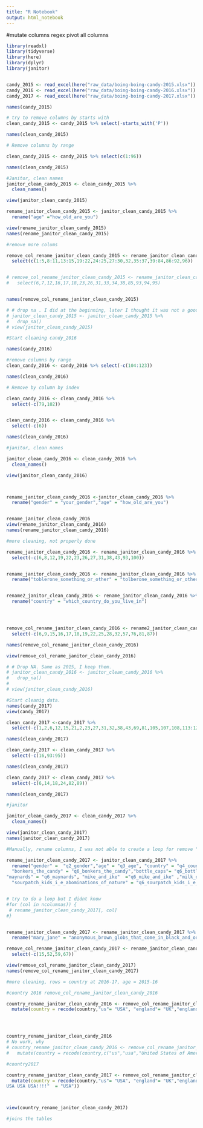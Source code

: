 ```yaml
---
title: "R Notebook"
output: html_notebook
---
```


#mutate columns regex pivot all columns




```r
library(readxl)
library(tidyverse)
library(here)
library(dplyr)
library(janitor)


candy_2015 <- read_excel(here("raw_data/boing-boing-candy-2015.xlsx"))
candy_2016 <- read_excel(here("raw_data/boing-boing-candy-2016.xlsx"))
candy_2017 <- read_excel(here("raw_data/boing-boing-candy-2017.xlsx"))

names(candy_2015)
```

```r
# try to remove columns by starts with
clean_candy_2015 <- candy_2015 %>% select(-starts_with('P'))

names(clean_candy_2015)
```

```r
# Remove columns by range

clean_candy_2015 <- candy_2015 %>% select(c(1:96))

names(clean_candy_2015)
```

```r
#Janitor, clean names
janitor_clean_candy_2015 <- clean_candy_2015 %>% 
  clean_names()

view(janitor_clean_candy_2015)
```

```r
rename_janitor_clean_candy_2015 <- janitor_clean_candy_2015 %>% 
  rename("age" ="how_old_are_you")

view(rename_janitor_clean_candy_2015)
names(rename_janitor_clean_candy_2015)
```

```r
#remove more colums

remove_col_rename_janitor_clean_candy_2015 <- rename_janitor_clean_candy_2015 %>% 
  select(c(1:5,8:11,13:15,19:22,24:25,27:30,32,35:37,39:84,86:92,96))


# remove_col_rename_janitor_clean_candy_2015 <- rename_janitor_clean_candy_2015 %>% 
#   select(6,7,12,16,17,18,23,26,31,33,34,38,85,93,94,95)


names(remove_col_rename_janitor_clean_candy_2015)

```





```r
# # drop na . I did at the beginning, later I thought it was not a good idea
# janitor_clean_candy_2015 <- janitor_clean_candy_2015 %>% 
#   drop_na()
# view(janitor_clean_candy_2015)
```















```r
#Start cleaning candy_2016

names(candy_2016)
```
```r
#remove columns by range
clean_candy_2016 <- candy_2016 %>% select(-c(104:123))

names(clean_candy_2016)
```

```r
# Remove by column by index

clean_candy_2016 <- clean_candy_2016 %>% 
  select(-c(79,102))


clean_candy_2016 <- clean_candy_2016 %>% 
  select(-c(6))

names(clean_candy_2016)

```

```r
#janitor, clean names

janitor_clean_candy_2016 <- clean_candy_2016 %>% 
  clean_names()

view(janitor_clean_candy_2016)



rename_janitor_clean_candy_2016 <-janitor_clean_candy_2016 %>% 
  rename("gender" = "your_gender","age" = "how_old_are_you")


rename_janitor_clean_candy_2016
view(rename_janitor_clean_candy_2016)
names(rename_janitor_clean_candy_2016)
```




```r
#more cleaning, not properly done

rename_janitor_clean_candy_2016 <- rename_janitor_clean_candy_2016 %>% 
  select(-c(6,8,12,19,22,23,26,27,31,38,43,93,100))


rename_janitor_clean_candy_2016 <- rename_janitor_clean_candy_2016 %>% 
  rename("toblerone_something_or_other" = "tolberone_something_or_other")


rename2_janitor_clean_candy_2016 <- rename_janitor_clean_candy_2016 %>% 
  rename("country" = "which_country_do_you_live_in")




remove_col_rename_janitor_clean_candy_2016 <- rename2_janitor_clean_candy_2016 %>% 
  select(-c(6,9,15,16,17,18,19,22,25,28,32,57,76,81,87))

names(remove_col_rename_janitor_clean_candy_2016)

view(remove_col_rename_janitor_clean_candy_2016)

```





```r
# # Drop NA. Same as 2015, I keep them.
# janitor_clean_candy_2016 <- janitor_clean_candy_2016 %>% 
#   drop_na()
# 
# view(janitor_clean_candy_2016)
```











```r
#Start cleanig data.
names(candy_2017)
view(candy_2017)
```



```r

clean_candy_2017 <-candy_2017 %>% 
  select(-c(1,2,6,12,15,21,2,23,27,31,32,38,43,69,81,105,107,108,113:120))

names(clean_candy_2017)

clean_candy_2017 <- clean_candy_2017 %>% 
  select(-c(16,93:95))

names(clean_candy_2017)

clean_candy_2017 <- clean_candy_2017 %>% 
  select(-c(6,14,18,24,82,89))

names(clean_candy_2017)
```

```r

#janitor

janitor_clean_candy_2017 <- clean_candy_2017 %>% 
  clean_names()

view(janitor_clean_candy_2017)
names(janitor_clean_candy_2017)
```



```r
#Manually, rename columns, I was not able to create a loop for remove "q1:9_"

rename_janitor_clean_candy_2017 <- janitor_clean_candy_2017 %>% 
  rename("gender" =  "q2_gender","age" = "q3_age", "country" = "q4_country","100_grand_bar" ="q6_100_grand_bar", "those_odd_marshmallow_circus_peanut_things" =  "q6_those_odd_marshmallow_circus_peanut_things","three_musketeers"="q6_three_musketeers","toblerone_something_or_other" = "q6_tolberone_something_or_other", "trail_mix"="q6_trail_mix" ,"twix" ="q6_twix","whatchamacallit_bars"= "q6_whatchamacallit_bars","york_peppermint_patties"="q6_york_peppermint_patties","anonymous_brown_globs_that_come_in_black_and_orange_wrappers_a_k_a_mary_janes"= "q6_anonymous_brown_globs_that_come_in_black_and_orange_wrappers_a_k_a_mary_janes",  "black_jacks" ="q6_black_jacks",
  "bonkers_the_candy" = "q6_bonkers_the_candy","bottle_caps"= "q6_bottle_caps","boxo_raisins" = "q6_boxo_raisins", "butterfinger" ="q6_butterfinger" ,    "cadbury_creme_eggs" = "q6_cadbury_creme_eggs", "candy_corn" = "q6_candy_corn", "caramellos"  = "q6_caramellos",  "chiclets"  ="q6_chiclets", "coffe_crisp" = "q6_coffee_crisp","dots" = "q6_dots","dove_bars" = "q6_dove_bars", "fuzzy_peaches" ="q6_fuzzy_peaches", "goo_goo_clusters" = "q6_goo_goo_clusters", "good_n_plenty" ="q6_good_n_plenty",  "gummy_bears_straight_up" = "q6_gummy_bears_straight_up" ,"hard_candy" ="q6_hard_candy","heath_bar" ="q6_heath_bar",  " hersheys_dark_chocolate"  = "q6_hersheys_dark_chocolate" ,"hershey_s_milk_chocolate"  ="q6_hershey_s_milk_chocolate" , "hersheys_kisses"  ="q6_hersheys_kisses",  "jolly_rancher_bad_flavor" = "q6_jolly_rancher_bad_flavor","jolly_ranchers_good_flavor" = "q6_jolly_ranchers_good_flavor" , "joy_joy_mit_iodine" ="q6_joy_joy_mit_iodine","junior_mints"="q6_junior_mints","senior_mints"="q6_senior_mints","kale_smoothie" ="q6_kale_smoothie", "kinder_happy_hippo" =  "q6_kinder_happy_hippo","kit_kat" ="q6_kit_kat" , "laffy_taffy" = "q6_laffy_taffy", "q6_lemon_heads"="q6_lemon_heads","licorice_not_black" = "q6_licorice_not_black",             "licorice_yes_black"="q6_licorice_yes_black" ,"lindt_truffle" = "q6_lindt_truffle", "lollipops" = "q6_lollipops" ,  "mars"= "q6_mars",  
"maynards" = "q6_maynards", "mike_and_ike"  ="q6_mike_and_ike" ,"milk_duds" ="q6_milk_duds","milky_way" ="q6_milky_way" ,"regular_m_ms" ="q6_regular_m_ms",   "peanut_m_m_s"="q6_peanut_m_m_s", "blue_m_ms"  ="q6_blue_m_ms", "red_m_ms" ="q6_red_m_ms","green_party_m_ms"= "q6_green_party_m_ms",    "independent_m_ms"="q6_independent_m_ms", "minibags_of_chips"  = "q6_minibags_of_chips","mint_kisses" ="q6_mint_kisses" , "mint_juleps" ="q6_mint_juleps" , "mr_goodbar"= "q6_mr_goodbar" , "necco_wafers"= "q6_necco_wafers" , "nerds" = "q6_nerds","nestle_crunch"  ="q6_nestle_crunch" ,"nown_laters" ="q6_nown_laters", "peeps"  = "q6_peeps",  "pencils"  ="q6_pencils" ,"pixy_stix" = "q6_pixy_stix", "reese_s_peanut_butter_cups" ="q6_reese_s_peanut_butter_cups", "reeses_pieces"  = "q6_reeses_pieces" ,"reggie_jackson_bar" = "q6_reggie_jackson_bar", "rolos"  = "q6_rolos" ,           "sandwich_sized_bags_filled_with_boo_berry_crunch" =  "q6_sandwich_sized_bags_filled_with_boo_berry_crunch" , "skittles" = "q6_skittles" ,                   "smarties_american"  ="q6_smarties_american" , "smarties_commonwealth" = "q6_smarties_commonwealth" ,"snickers" =  "q6_snickers" ,                
  "sourpatch_kids_i_e_abominations_of_nature" = "q6_sourpatch_kids_i_e_abominations_of_nature","spotted_dick" = "q6_spotted_dick", "starburst"  ="q6_starburst","sweet_tarts" = "q6_sweet_tarts" ,  "swedish_fish" = "q6_swedish_fish", "sweetums_a_friend_to_diabetes" =  "q6_sweetums_a_friend_to_diabetes" , "tic_tac" = "q6_tic_tacs", "lemon_heads" ="q6_lemon_heads" )


# try to do a loop but I didnt know
#for (col in ncolumnas)) {
 # rename_janitor_clean_candy_2017[, col]
#}


rename_janitor_clean_candy_2017 <- rename_janitor_clean_candy_2017 %>% 
  rename("mary_jane" = "anonymous_brown_globs_that_come_in_black_and_orange_wrappers_a_k_a_mary_janes")

remove_col_rename_janitor_clean_candy_2017 <- rename_janitor_clean_candy_2017 %>% 
  select(-c(15,52,59,67))

view(remove_col_rename_janitor_clean_candy_2017)
names(remove_col_rename_janitor_clean_candy_2017)

```



```r
#more cleaning, rows = country at 2016-17, age = 2015-16

#country 2016 remove_col_rename_janitor_clean_candy_2016

country_rename_janitor_clean_candy_2016 <- remove_col_rename_janitor_clean_candy_2016 %>%
  mutate(country = recode(country,"us"= "USA", "england"= "UK","england" = "UK", "Unite states of America" = "USA", "England" = "UK", "uSA" = "USA", "france"=  "France", "croatia" = "Croatia", "USSA"= "USA","USA (I think but it's an election year so who can really tell)" = "USA" , "United States" = "USA","usa"= "USA","uk"= "UK","USA!" = "USA","U.S.A." = "USA","51.0" ="NA","canada"= "Canada","America"= "USA","USA! USA! USA!"= "USA","US"= "USA","United States of America" = "USA","united states"= "USA","Usa" ="USA","U.S."= "USA","Us" ="USA","US" = "USA","Units States" ="USA","belgium" = "Belgium","united states"= "USA","USA USA USA" ="USA", "the best one-usa" = "USA","españa"= "España","u.s."= "USA","United Kingdom"= "UK","hungary"= "Hungary", "united states of america" ="USA","United states" = "USA", "USA! USA!" = "USA"))




country_rename_janitor_clean_candy_2016
# No work, why
# country_rename_janitor_clean_candy_2016 <- remove_col_rename_janitor_clean_candy_2016 %>%
#   mutate(country = recode(country,c("us","usa","United States of America")= "USA"))

```

```r
#country2017

country_rename_janitor_clean_candy_2017 <- remove_col_rename_janitor_clean_candy_2017 %>%
  mutate(country = recode(country,"us"= "USA", "england"= "UK","england" = "UK", "Unite states of America" = "USA", "England" = "UK", "uSA" = "USA", "france"=  "France", "croatia" = "Croatia", "USSA"= "USA","USA (I think but it's an election year so who can really tell)" = "USA" , "United States" = "USA","usa"= "USA","uk"= "UK","USA!" = "USA","U.S.A." = "USA","51.0" ="NA","canada"= "Canada","America"= "USA","USA! USA! USA!"= "USA","US"= "USA","United States of America" = "USA","united states"= "USA","Usa" ="USA","U.S."= "USA","Us" ="USA","US" = "USA","Units States" ="USA","belgium" = "Belgium","united states"= "USA","USA USA USA" ="USA", "the best one-usa" = "USA","españa"= "España","u.s."= "USA","United Kingdom"= "UK","hungary"= "Hungary", "united states of america" ="USA","United states" = "USA", "USA! USA!" = "USA","United staes" = "USA","u.s.a." ="USA","USAUSAUSA"= "USA","america"= "America","finland"="Findland","unhinged states"= "Unhinged states", "US of A"= "USA","Unites States" = "USA","The United States of America"= "USA", "The United States" = "USA", "Unied States" = "USA","germany" ="Germany","U S" = "USA","U.K." ="UK","unite satates" = "USA", "cascadaia"= "Cascadia","North Carolina" ="USA","Unhinged states" = "USA","cascadia" ="Cascadia", "canada"= "Canada","USA? Hard to tell anymore.." ="USA","'merica" = "America","Pittsburgh" ="USA","United State" = "USA","United Sates"= "USA","I pretend to be from Canada, but I am really from the United States" = "USA","United Stated" ="USA","Scotland"= "UK","New Jersey" = "USA","CANADA"="Canada","United ststes" = "USA","United Statss" = "USA","enland" = "UK","united States" = "UK","United Statea" = "USA","united ststes" = "USA","	
USA USA USA!!!!"  = "USA"))



view(country_rename_janitor_clean_candy_2017)

```







```r

#joins the tables







```


